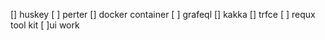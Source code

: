 []  huskey 
[ ] perter 
[] docker container 
[ ] grafeql
[] kakka
[] trfce 
[ ] requx tool kit 
[ ]ui work 